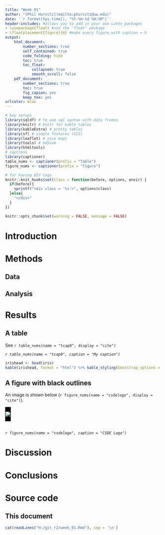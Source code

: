 ```yaml
---
title: "Week 01"
author: "[Phil Hurvitz](mailto:phurvitz@uw.edu)"
date: '`r format(Sys.time(), "%Y-%m-%d %H:%M")`'
header-includes: #allows you to add in your own Latex packages
- \usepackage{float} #use the 'float' package
- \floatplacement{figure}{H} #make every figure with caption = h
output: 
    html_document:
        number_sections: true
        self_contained: true
        code_folding: hide
        toc: true
        toc_float:
            collapsed: true
            smooth_scroll: false
    pdf_document:
        number_sections: true
        toc: true
        fig_capion: yes
        keep_tex: yes
urlcolor: blue        
---
```


<!--these following settings control width and also make a DIV tag for black outlines for figures-->
<style type="text/css">
.main-container {
  max-width: 2400px !important;
  margin-left: auto;
  margin-right: auto;
}
</style>

<style>
.outline {
   background-color: #000000;
   padding:1px;
   display: inline-block;
}
</style>


```r
# key setups
library(sqldf) # to use sql syntax with data frames
library(knitr) # knitr for kable tables
library(kableExtra) # pretty tables
library(sf) # simple features (GIS)
library(leaflet) # nice maps
library(tools) # md5sum
library(htmltools)
# captions
library(captioner)
table_nums <- captioner(prefix = "Table")
figure_nums <- captioner(prefix = "Figure")

# for having DIV tags
knitr::knit_hooks$set(class = function(before, options, envir) {
  if(before){
    sprintf("<div class = '%s'>", options$class)
  }else{
    "</div>"
  }
})

knitr::opts_chunk$set(warning = FALSE, message = FALSE)
```

<!-- for a wide presentation -->
<style type="text/css">
.main-container {
  max-width: 2400px !important;
  margin-left: auto;
  margin-right: auto;
}
</style>

<!-- a DIV for black outline, good for figures-->
<style>
.outline {
   background-color: #000000;
   padding:1px;
   display: inline-block;
}
</style>

# Introduction

<!--This is a newline:

\  

(a backslash with 2 spaces)
-->

# Methods

## Data

## Analysis

# Results

## A table

See `r table_nums(name = "tcap0", display = "cite")`

_`r table_nums(name = "tcap0", caption = "My caption")`_

```r
irishead <- head(iris)
kable(irishead, format = "html") %>% kable_styling(bootstrap_options = c("striped", "hover", "condensed", "responsive"), full_width = F, position = "left")
``` 


## A figure with black outlines
An image is shown below (`r figure_nums(name = "csdelogo", display = "cite")`).

<div class = "outline">
![](https://csde.washington.edu/wp-content/uploads/2016/08/csdelogo-110x110.png)
</div>
\      
_`r figure_nums(name = "csdelogo", caption = "CSDE Logo")`_

# Discussion

# Conclusions

# Source code
## This document
```r
cat(readLines("H:/git_r2/week_01.Rmd"), sep = '\n')
```
